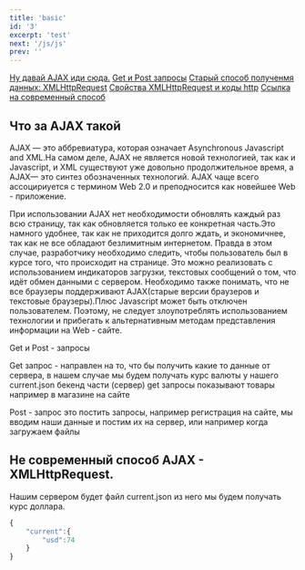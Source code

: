 ```yaml
---
title: 'basic'
id: '3'
excerpt: 'test'
next: '/js/js'
prev: ''
---
```

[Ну давай AJAX иди сюда.](#AJAX)
[Get и Post запросы](#getPost)
[Старый способ полученмя данных: XMLHttpRequest](#XML)
[Свойства XMLHttpRequest и коды http](#http)
[Ссылка на современный способ](#a)

## Что за AJAX такой 
AJAX — это аббревиатура, которая означает Asynchronous Javascript and XML.На самом деле, AJAX не является новой технологией, так как и Javascript, и XML существуют уже довольно продолжительное время, а AJAX— это синтез обозначенных технологий. AJAX чаще всего ассоцириуется с термином Web 2.0 и преподносится как новейшее Web - приложение.

При использовании AJAX нет необходимости обновлять каждый раз всю страницу, так как обновляется только ее конкретная часть.Это намного удобнее, так как не
приходится долго ждать, и экономичнее, так как не все обладают безлимитным интернетом. Правда в этом случае, разработчику необходимо следить, чтобы пользователь был в курсе того, что происходит на странице. Это можно реализовать с использованием индикаторов загрузки, текстовых сообщений о том, что идёт обмен данными с сервером. Необходимо также понимать, что не все браузеры поддерживают AJAX(старые версии браузеров и текстовые браузеры).Плюс Javascript может быть отключен пользователем. Поэтому, не следует злоупотреблять использованием технологии и прибегать к альтернативным методам представления информации на Web - сайте.
 
 Get и Post - запросы

Get запрос - направлен на то, что бы получить какие то данные от сервера,
в нашем случае мы будем получать курс валюты у нашего current.json бекенд части (сервер)
get запросы показывают товары например в магазине на сайте

Post - запрос  это постить запросы, например регистрация на сайте, мы вводим наши данные и постим их на сервер, или например когда загружаем
файлы 

##  Не современный способ AJAX - XMLHttpRequest. 
Нашим сервером будет файл current.json из него мы будем получать курс доллара.
```js
{
    "current":{
        "usd":74
    }
}
```


